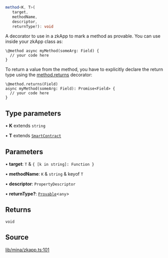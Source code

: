```ts
method<K, T>(
   target, 
   methodName, 
   descriptor, 
   returnType?): void
```

A decorator to use in a zkApp to mark a method as provable.
You can use inside your zkApp class as:

```
\@method async myMethod(someArg: Field) {
  // your code here
}
```

To return a value from the method, you have to explicitly declare the return type using the [method.returns](method.mdx#returns) decorator:
```
\@method.returns(Field)
async myMethod(someArg: Field): Promise<Field> {
  // your code here
}
```

## Type parameters

• **K** extends `string`

• **T** extends [`SmartContract`](../classes/SmartContract.mdx)

## Parameters

• **target**: `T` & `{ [k in string]: Function }`

• **methodName**: `K` & `string` & keyof `T`

• **descriptor**: `PropertyDescriptor`

• **returnType?**: [`Provable`](../type-aliases/Provable.mdx)\<`any`\>

## Returns

`void`

## Source

[lib/mina/zkapp.ts:101](https://github.com/o1-labs/o1js/blob/ccbd5fd4525adaf6c1f07bef7847d7bac67c71b5/src/lib/mina/zkapp.ts#L101)
